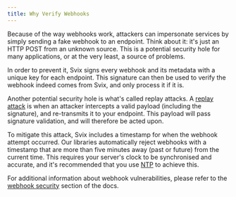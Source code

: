 ```yaml
---
title: Why Verify Webhooks
---
```




Because of the way webhooks work, attackers can impersonate services by simply sending a fake webhook to an endpoint. Think about it: it's just an HTTP POST from an unknown source. This is a potential security hole for many applications, or at the very least, a source of problems.

In order to prevent it, Svix signs every webhook and its metadata with a unique key for each endpoint. This signature can then be used to verify the webhook indeed comes from Svix, and only process it if it is.

Another potential security hole is what's called replay attacks. A [replay attack](https://en.wikipedia.org/wiki/Replay_attack) is when an attacker intercepts a valid payload (including the signature), and re-transmits it to your endpoint. This payload will pass signature validation, and will therefore be acted upon.

To mitigate this attack, Svix includes a timestamp for when the webhook attempt occurred. Our libraries automatically reject webhooks with a timestamp that are more than five minutes away (past or future) from the current time. This requires your server's clock to be synchronised and accurate, and it's recommended that you use [NTP](https://en.wikipedia.org/wiki/Network_Time_Protocol) to achieve this.

For additional information about webhook vulnerabilities, please refer to the [webhook security](/security) section of the docs.
